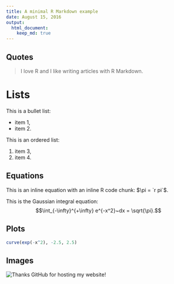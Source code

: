 ```yaml
---
title: A minimal R Markdown example
date: August 15, 2016
output: 
  html_document:
    keep_md: true
---
```


## Quotes

> I love R and I like writing articles with R Markdown.

# Lists

This is a bullet list:

- item 1,
- item 2.

This is an ordered list:

1. item 3,
2. item 4.

## Equations

This is an inline equation with an inline R code chunk: $\pi = `r pi`$.

This is the Gaussian integral equation: $$\int_{-\infty}^{+\infty} e^{-x^2}~dx = \sqrt{\pi}.$$

## Plots

```r
curve(exp(-x^2), -2.5, 2.5)
```

## Images

![Thanks GitHub for hosting my website!](http://moduslaborandi.net/wp-content/uploads/2015/05/github.pages.jpg)<!--CENTER-->
